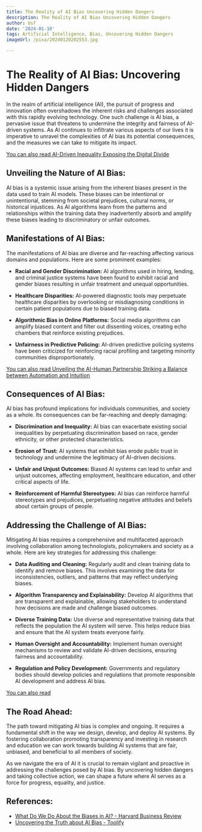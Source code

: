 ```yaml
---
title: The Reality of AI Bias Uncovering Hidden Dangers
description: The Reality of AI Bias Uncovering Hidden Dangers
author: Usf
date: '2024-01-10'
tags: Artificial Intelligence, Bias, Uncovering Hidden Dangers
imageUrl: /pixa/20240120202553.jpg

---
```

# The Reality  of AI Bias: Uncovering Hidden Dangers

In the realm of artificial intelligence  (AI), the pursuit of  progress and innovation often overshadows the  inherent risks and challenges associated with this rapidly  evolving technology.  One such challenge is  AI bias, a pervasive issue that threatens to undermine  the integrity and fairness of AI-driven systems.  As AI continues to infiltrate various aspects of our lives it is imperative to unravel the complexities of AI  bias its potential consequences, and the measures we can take to mitigate its  impact.

[You can also read AI-Driven Inequality Exposing the Digital Divide](AI-Driven%20Inequality%20Exposing%20the%20Digital%20Divide)


## Unveiling the Nature of AI  Bias:

AI bias is a systemic issue arising from the inherent biases present in the data used  to train AI models. These biases  can be  intentional or unintentional, stemming  from societal prejudices, cultural norms, or historical injustices. As AI algorithms learn from the patterns and relationships within the training data they inadvertently absorb and amplify these biases leading to discriminatory or unfair outcomes.

## Manifestations of AI  Bias:

The manifestations of AI  bias are diverse and far-reaching affecting various domains and populations. Here are some prominent examples:

- **Racial and Gender Discrimination:** AI  algorithms used in hiring, lending, and criminal justice systems have been found to exhibit racial and  gender biases resulting in unfair treatment and unequal opportunities.

- **Healthcare Disparities:** AI-powered diagnostic tools may perpetuate healthcare disparities by overlooking or  misdiagnosing conditions  in certain patient populations due to  biased  training data.

- **Algorithmic  Bias in Online  Platforms:** Social media algorithms  can  amplify biased content and filter out dissenting voices, creating echo chambers that reinforce existing prejudices.

- **Unfairness in Predictive Policing:** AI-driven predictive policing systems have been criticized for reinforcing racial  profiling and  targeting minority communities  disproportionately.

[You can also  read Unveiling  the  AI-Human Partnership Striking a Balance between Automation and Intuition](Unveiling%20the%20AI-Human%20Partnership%20Striking%20a%20Balance%20between%20Automation%20and%20Intuition)


## Consequences of AI Bias:

AI bias has profound implications for  individuals communities, and society  as a whole. Its  consequences can be far-reaching and deeply damaging:

- **Discrimination  and Inequality:** AI bias can  exacerbate existing social  inequalities by perpetuating discrimination based  on  race, gender ethnicity,  or other protected characteristics.

- **Erosion of Trust:** AI systems that exhibit bias erode public trust in technology and undermine the legitimacy of AI-driven decisions.

- **Unfair and Unjust Outcomes:** Biased AI systems can lead to unfair and unjust outcomes,  affecting employment, healthcare education, and other critical aspects of life.

- **Reinforcement of Harmful Stereotypes:** AI bias can reinforce harmful stereotypes and prejudices, perpetuating negative attitudes  and beliefs about  certain groups of people.

## Addressing the Challenge of AI Bias:

Mitigating AI bias requires a comprehensive and multifaceted approach involving collaboration among technologists, policymakers and society as a whole. Here are key strategies for addressing this challenge:

-  **Data Auditing and Cleaning:** Regularly audit and  clean training data to  identify and remove biases. This involves examining the data for inconsistencies, outliers, and patterns that may reflect  underlying biases.

- **Algorithm Transparency and Explainability:** Develop AI algorithms that  are transparent and explainable, allowing stakeholders to understand how decisions are made  and challenge biased outcomes.

- **Diverse  Training Data:** Use diverse and representative training data that reflects the population the AI  system will serve.  This helps reduce bias and ensure  that the AI system treats everyone fairly.

- **Human Oversight and Accountability:** Implement human oversight mechanisms to review and validate AI-driven decisions, ensuring fairness and accountability.

- **Regulation and Policy Development:**  Governments and regulatory bodies should develop  policies and  regulations that promote responsible AI development and address AI bias.

[You can  also read ]()


## The Road Ahead:

The path toward mitigating AI bias is complex and ongoing. It requires a fundamental shift in the  way we design, develop, and deploy AI systems. By  fostering collaboration  promoting transparency and investing in research and education  we can work towards  building AI systems that are fair, unbiased, and beneficial to all members of society.

As we navigate the era of AI it is crucial to remain vigilant and  proactive in addressing the challenges posed by AI bias.  By uncovering hidden dangers and taking collective action, we can shape a future where AI serves as a force for progress, equality, and justice.

## References:
- [What Do We Do About the Biases in AI? - Harvard Business Review](https://hbr.org/2019/10/what-do-we-do-about-the-biases-in-ai)
- [Uncovering the Truth about AI Bias - Toolify](https://www.toolify.ai/ai-news/uncovering-the-truth-about-ai-bias-24858)
